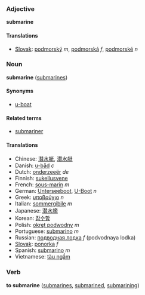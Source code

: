 ===Adjective===
'''submarine'''

====Translations====
*[[Slovak]]: [[podmorský]] ''m'', [[podmorská]] ''f'', [[podmorské]] ''n''

===Noun===
'''submarine''' ([[submarines]])

====Synonyms====
*[[u-boat]]

====Related terms====
*[[submariner]]

====Translations====
*Chinese: [[潛水艇]], [[潜水艇]]
*Danish: [[u-båd]] ''c''
*Dutch: [[onderzeeër]] ''de''
*Finnish: [[sukellusvene]]
*French: [[sous-marin]] ''m''
*German: [[Unterseeboot]], [[U-Boot]] ''n''
*Greek: [[υποβρύχιο]] ''n''
*Italian: [[sommergibile]] ''m''
*Japanese: [[潜水艦]]
*Korean: [[잠수함]]
*Polish: [[okręt podwodny]] ''m''
*Portuguese: [[submarino]] ''m''
*Russian: [[подводная лодка]] ''f'' (podvodnaya lodka)
*[[Slovak]]: [[ponorka]] ''f''
*Spanish: [[submarino]] ''m''
*Vietnamese: [[tàu ngầm]]

===Verb===
'''to submarine''' ([[submarines]], [[submarined]], [[submarining]])